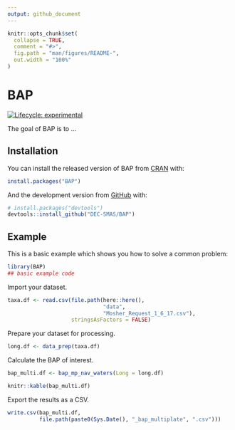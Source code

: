 ```yaml
---
output: github_document
---
```


<!-- README.md is generated from README.Rmd. Please edit that file -->

```r
knitr::opts_chunk$set(
  collapse = TRUE,
  comment = "#>",
  fig.path = "man/figures/README-",
  out.width = "100%"
)
```

# BAP

<!-- badges: start -->
[![Lifecycle: experimental](https://img.shields.io/badge/lifecycle-experimental-orange.svg)](https://www.tidyverse.org/lifecycle/#experimental)
<!-- badges: end -->

The goal of BAP is to ...

## Installation

You can install the released version of BAP from [CRAN](https://CRAN.R-project.org) with:

``` r
install.packages("BAP")
```

And the development version from [GitHub](https://github.com/) with:

``` r
# install.packages("devtools")
devtools::install_github("DEC-SMAS/BAP")
```
## Example

This is a basic example which shows you how to solve a common problem:

```r
library(BAP)
## basic example code
```

Import your dataset.
```r
taxa.df <- read.csv(file.path(here::here(),
                              "data",
                              "Mosher_Request_1_6_17.csv"),
                    stringsAsFactors = FALSE)
```

Prepare your dataset for processing.
```r
long.df <- data_prep(taxa.df)
```

Calculate the BAP of interest.
```r
bap_multi.df <- bap_mp_nav_waters(Long = long.df)
```

```r
knitr::kable(bap_multi.df)
```

Export the results as a CSV.
```r
write.csv(bap_multi.df, 
          file.path(paste0(Sys.Date(), "_bap_multiplate", ".csv")))
```

